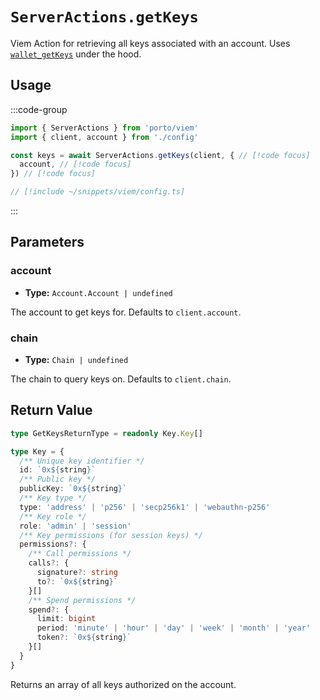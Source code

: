 # `ServerActions.getKeys`

Viem Action for retrieving all keys associated with an account. Uses [`wallet_getKeys`](/rpc-server/wallet_getKeys) under the hood.

## Usage

:::code-group

```ts twoslash [example.ts]
import { ServerActions } from 'porto/viem'
import { client, account } from './config'

const keys = await ServerActions.getKeys(client, { // [!code focus]
  account, // [!code focus]
}) // [!code focus]
```

```ts twoslash [config.ts] filename="config.ts"
// [!include ~/snippets/viem/config.ts]
```

:::

## Parameters

### account

- **Type:** `Account.Account | undefined`

The account to get keys for. Defaults to `client.account`.

### chain

- **Type:** `Chain | undefined`

The chain to query keys on. Defaults to `client.chain`.

## Return Value

```ts
type GetKeysReturnType = readonly Key.Key[]

type Key = {
  /** Unique key identifier */
  id: `0x${string}`
  /** Public key */
  publicKey: `0x${string}`
  /** Key type */
  type: 'address' | 'p256' | 'secp256k1' | 'webauthn-p256'
  /** Key role */
  role: 'admin' | 'session'
  /** Key permissions (for session keys) */
  permissions?: {
    /** Call permissions */
    calls?: {
      signature?: string
      to?: `0x${string}`
    }[]
    /** Spend permissions */
    spend?: {
      limit: bigint
      period: 'minute' | 'hour' | 'day' | 'week' | 'month' | 'year'
      token?: `0x${string}`
    }[]
  }
}
```

Returns an array of all keys authorized on the account. 